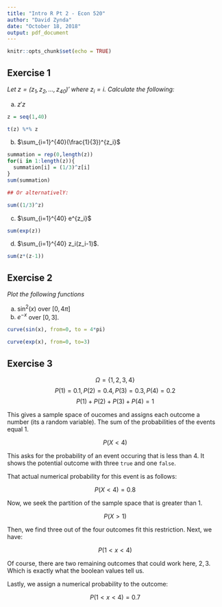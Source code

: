 ---
title: "Intro R Pt 2 - Econ 520"
author: "David Zynda"
date: "October 18, 2018"
output: pdf_document
---

```{r setup, include=FALSE}
knitr::opts_chunk$set(echo = TRUE)
```

## Exercise 1

_Let $z = (z_1, z_2, ..., z_40)'$ where $z_i = i$. Calculate the following:_

(a) $z'z$

```{r}
z = seq(1,40)

t(z) %*% z
```






(b) $\sum_{i=1}^{40}(\frac{1}{3})^{z_i}$

```{r}
summation = rep(0,length(z))
for(i in 1:length(z)){
  summation[i] = (1/3)^z[i]
}
sum(summation)

## Or alternativelY:

sum((1/3)^z)

```





(c) $\sum_{i=1}^{40} e^{z_i}$


```{r}

sum(exp(z))

```



(d) $\sum_{i=1}^{40} z_i(z_i-1)$.

```{r}
sum(z*(z-1))
```


## Exercise 2

_Plot the following functions_

(a) $\sin^2(x)$ over $[0, 4\pi]$
(b) $e^{-x}$ over $[0,3]$. 

```{r}
curve(sin(x), from=0, to = 4*pi)

```



```{r} 
curve(exp(x), from=0, to=3)
```


## Exercise 3

$$\Omega = \{1,2,3,4\}$$
$$P(1) = 0.1, P(2) = 0.4, P(3) = 0.3, P(4) = 0.2$$
$$P(1) + P(2) + P(3) + P(4) = 1$$


This gives a sample space of oucomes and assigns each outcome a number (its a random variable). The sum of the probabilities of the events equal 1. 

$$P(X < 4)$$

This asks for the probability of an event occuring that is less than 4. It shows the potential outcome with three `true` and one `false`. 

That actual numerical probability for this event is as follows:

$$P(X < 4) = 0.8$$

Now, we seek the partition of the sample space that is greater than 1. 

$$P(X > 1)$$

Then, we find three out of the four outcomes fit this restriction. Next, we have: 

$$P(1 < x < 4)$$

Of course, there are two remaining outcomes that could work here, $2,3$. Which is exactly what the boolean values tell us. 

Lastly, we assign a numerical probability to the outcome:

$$P(1 < x < 4) =0.7$$